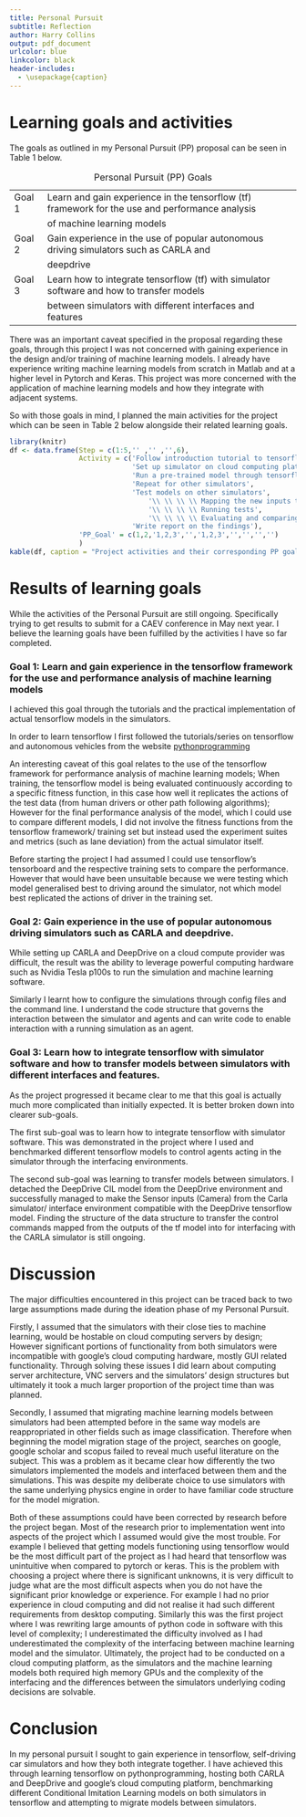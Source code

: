 ```yaml
---
title: Personal Pursuit
subtitle: Reflection
author: Harry Collins
output: pdf_document
urlcolor: blue
linkcolor: black
header-includes:
  - \usepackage{caption}
---
```


# Learning goals and activities

The goals as outlined in my Personal Pursuit (PP) proposal can be seen in Table 1 below.

------- ---------------------------------------------------------------------------------------------------
Goal 1  Learn and gain experience in the tensorflow (tf) framework for the use and performance analysis 
        of machine learning models
Goal 2  Gain experience in the use of popular autonomous driving simulators such as CARLA and 
        deepdrive
Goal 3  Learn how to integrate tensorflow (tf) with simulator software and how to transfer models 
        between simulators with different interfaces and features
------- ---------------------------------------------------------------------------------------------------

Table: Personal Pursuit (PP) Goals

There was an important caveat specified in the proposal regarding these goals, through this project I was not concerned with gaining experience in the design and/or training of machine learning models. 
I already have experience writing machine learning models from scratch in Matlab and at a higher level in Pytorch and Keras. 
This project was more concerned with the application of machine learning models and how they integrate with adjacent systems. 

So with those goals in mind, I planned the main activities for the project which can be seen in Table 2 below alongside their related learning goals.

```r
library(knitr)
df <- data.frame(Step = c(1:5,'' ,'' ,'',6),
                 Activity = c('Follow introduction tutorial to tensorflow / tensorboard',
                              'Set up simulator on cloud computing platform',
                              'Run a pre-trained model through tensorflow',
                              'Repeat for other simulators', 
                              'Test models on other simulators', 
                                  '\\ \\ \\ \\ Mapping the new inputs to the models', 
                                  '\\ \\ \\ \\ Running tests',
                                  '\\ \\ \\ \\ Evaluating and comparing their performance over the different fitness criteria',
                              'Write report on the findings'),
                 'PP_Goal' = c(1,2,'1,2,3','','1,2,3','','','','')
                 )
kable(df, caption = "Project activities and their corresponding PP goals")
```


# Results of learning goals

While the activities of the Personal Pursuit are still ongoing. 
Specifically trying to get results to submit for a CAEV conference in May next year. 
I believe the learning goals have been fulfilled by the activities I have so far completed.

### **Goal 1:** Learn and gain experience in the tensorflow framework for the use and performance analysis of machine learning models  

I achieved this goal through the tutorials and the practical implementation of actual tensorflow models in the simulators. 

In order to learn tensorflow I first followed the tutorials/series on tensorflow and autonomous vehicles from the website [pythonprogramming](https://pythonprogramming.net/tensorflow-introduction-machine-learning-tutorial/)

An interesting caveat of this goal relates to the use of the tensorflow framework for performance analysis of machine learning models; 
When training, the tensorflow model is being evaluated continuously according to a specific fitness function, in this case how well it replicates the actions of the test data (from human drivers or other path following algorithms);
However for the final performance analysis of the model, which I could use to compare different models, I did not involve the fitness functions from the tensorflow framework/ training set but instead used the experiment suites and metrics (such as lane deviation) from the actual simulator itself. 

Before starting the project I had assumed I could use tensorflow's tensorboard and the respective training sets to compare the performance. However that would have been unsuitable because we were testing which model generalised best to driving around the simulator, not which model best replicated the actions of driver in the training set.

### **Goal 2:** Gain experience in the use of popular autonomous driving simulators such as CARLA and deepdrive.  

While setting up CARLA and DeepDrive on a cloud compute provider was difficult, the result was the ability to leverage powerful computing hardware such as Nvidia Tesla p100s to run the simulation and machine learning software.

Similarly I learnt how to configure the simulations through config files and the command line. I understand the code structure that governs the interaction between the simulator and agents and can write code to enable interaction with a running simulation as an agent.

### **Goal 3:** Learn how to integrate tensorflow with simulator software and how to transfer models between simulators with different interfaces and features.

As the project progressed it became clear to me that this goal is actually much more complicated than initially expected. It is better broken down into clearer sub-goals.

The first sub-goal was to learn how to integrate tensorflow with simulator software. 
This was demonstrated in the project where I used and benchmarked different tensorflow models to control agents acting in the simulator through the interfacing environments. 

The second sub-goal was learning to transfer models between simulators. 
I detached the DeepDrive CIL model from the DeepDrive environment and successfully managed to make the Sensor inputs (Camera) from the Carla simulator/ interface environment compatible with the DeepDrive tensorflow model.
Finding the structure of the data structure to transfer the control commands mapped from the outputs of the tf model into for interfacing with the CARLA simulator is still ongoing.

# Discussion 

The major difficulties encountered in this project can be traced back to two large assumptions made during the ideation phase of my Personal Pursuit. 

Firstly, I assumed that the simulators with their close ties to machine learning, would be hostable on cloud computing servers by design; 
However significant portions of functionality from both simulators were incompatible with google's cloud computing hardware, mostly GUI related functionality.
Through solving these issues I did learn about computing server architecture, VNC servers and the simulators' design structures but ultimately it took a much larger proportion of the project time than was planned. 

Secondly, I assumed that migrating machine learning models between simulators had been attempted before in the same way models are  reappropriated in other fields such as image classification. 
Therefore when beginning the model migration stage of the project, searches on google, google scholar and scopus failed to reveal much useful literature on the subject. 
This was a problem as it became clear how differently the two simulators implemented the models and interfaced between them and the simulations. 
This was despite my deliberate choice to use simulators with the same underlying physics engine in order to have familiar code structure for the model migration. 

Both of these assumptions could have been corrected by research before the project began. 
Most of the research prior to implementation went into aspects of the project which I assumed would give the most trouble.
For example I believed that getting models functioning using tensorflow would be the most difficult part of the project as I had heard that tensorflow was unintuitive when compared to pytorch or keras. 
This is the problem with choosing a project where there is significant unknowns, it is very difficult to judge what are the most difficult aspects when you do not have the significant prior knowledge or experience. 
For example I had no prior experience in cloud computing and did not realise it had such different requirements from desktop computing.
Similarly this was the first project where I was rewriting large amounts of python code in software with this level of complexity;
I underestimated the difficulty involved as I had underestimated the complexity of the interfacing between machine learning model and the simulator.
Ultimately, the project had to be conducted on a cloud computing platform, as the simulators and the machine learning models both required high memory GPUs and the complexity of the interfacing and the differences between the simulators underlying coding decisions are solvable.

# Conclusion

In my personal pursuit I sought to gain experience in tensorflow, self-driving car simulators and how they both integrate together. 
I have achieved this through learning tensorflow on pythonprogramming, hosting both CARLA and DeepDrive and google's cloud computing platform, benchmarking different Conditional Imitation Learning models on both simulators in tensorflow and attempting to migrate models between simulators.



